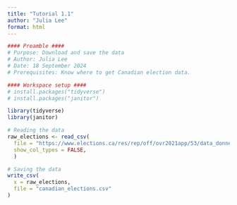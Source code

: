 ---
title: "Tutorial 1.1"
author: "Julia Lee"
format: html
---

```{r}
#### Preamble ####
# Purpose: Download and save the data
# Author: Julia Lee
# Date: 18 September 2024
# Prerequisites: Know where to get Canadian election data.
```

```{r}
#### Workspace setup ####
# install.packages("tidyverse")
# install.packages("janitor")

library(tidyverse)
library(janitor)
```

```{r}
# Reading the data
raw_elections <- read_csv(
  file = "https://www.elections.ca/res/rep/off/ovr2021app/53/data_donnees/table_tableau11.csv",
  show_col_types = FALSE,
  )
```

```{r}
# Saving the data 
write_csv(
  x = raw_elections,
  file = "canadian_elections.csv"
)
```

